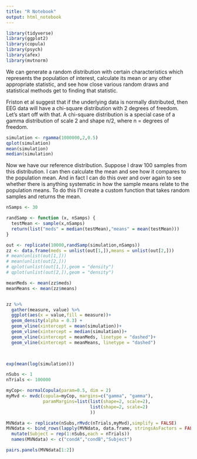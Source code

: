 ```yaml
---
title: "R Notebook"
output: html_notebook
---
```



```r
library(tidyverse)
library(ggplot2)
library(copula)
library(psych)
library(afex)
library(mvtnorm)
```

We can generate a random distribution with certain characteristics which represents the population of interest, calculate its mean or any other appropriate statistic, and see how close various random draws and statistical methods get to finding that statistic. 

Friston et al suggest that if the underlying data is normally distributed, then EEG data will have a chi-square distribution with 2 degrees of freedom. Let's start off with that. A chi-square distribution is a special case of a gamma distribution of scale 2 and shape n/2, where n = degrees of freedom.

```r
simulation <- rgamma(1000000,2,0.5)
qplot(simulation)
mean(simulation)
median(simulation)
```

Now we have our reference distribution. Suppose I draw 100 samples from this distribution. I can then calculate the mean and see how it compares to the population mean. And in fact I can do this over and over again to see whether there is anything systematic in how the sample means relate to the population means. To do this I'll create a custom function that takes random samples and returns the mean.

```r
nSamps <- 30

randSamp <- function (x, nSamps) {
  testMean <- sample(x,nSamps)
  return(list("meds" = median(testMean),"means" = mean(testMean)))
}

out <- replicate(10000,randSamp(simulation,nSamps))
zz <- data.frame(meds = unlist(out[1,]),means = unlist(out[2,]))
# mean(unlist(out[1,]))
# mean(unlist(out[2,]))
# qplot(unlist(out[1,]),geom = "density")
# qplot(unlist(out[2,]),geom = "density")

meanMeds <- mean(zz$meds)
meanMeans <- mean(zz$means)


zz %>% 
  gather(measure, value) %>%
  ggplot(aes(x = value,fill = measure))+
  geom_density(alpha = 0.3) +
  geom_vline(xintercept = mean(simulation))+
  geom_vline(xintercept = median(simulation))+
  geom_vline(xintercept = meanMeds, linetype = "dashed")+
  geom_vline(xintercept = meanMeans, linetype = "dashed")

  
```

```r
exp(mean(log(simulation)))
```


```r
nSubs <- 1
nTrials <- 100000

myCop<- normalCopula(param=0.5, dim = 2)
myMvd <- mvdc(copula=myCop, margins=c("gamma", "gamma"),
              paramMargins=list(list(shape=2, scale=2),
                                list(shape=2, scale=2)
                                ))

MVNdata <- replicate(nSubs,rMvdc(nTrials,myMvd),simplify = FALSE)
MVNdata <- bind_rows(lapply(MVNdata, data.frame, stringsAsFactors = FALSE)) %>%
  mutate(Subject = rep(1:nSubs,each = nTrials)) 
  names(MVNdata) <- c("condA","condB","Subject")

pairs.panels(MVNdata[1:2])
```